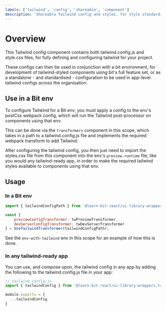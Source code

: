```yaml
---
labels: ['tailwind', 'config', 'shareable', 'component']
description: 'Shareable Tailwind config and styles, for style standardisation'
---
```


# Overview

This Tailwind config component contains both tailwind.config.js and style.css files, for fully defining and configuring tailwind for your project.

These configs can then be used in conjunction with a bit environment, for development of tailwind-styled components using bit's full feature set, or as a standalone - and standardised - configuration to be 
used in app-level tailwind configs across the organisation.

## Use in a Bit env

To configure Tailwind for a Bit env, you must apply a config to the env's postCss webpack config, which will run the Tailwind post-processor on components using that env.

This can be done via the `transformers` component in this scope, which takes in a path to a tailwind.config.js file and implements the required webpack transform to add Tailwind. 

After configuring the tailwind config, you then just need to import the styles.css file from this component into the env's `preview.runtime` file, like you would any tailwind-ready app, 
in order to make the required tailwind styles available to components using that env. 

## Usage 

### In a Bit env
``` js
import { tailwindConfigPath } from '@learn-bit-react/ui-library-wrappers.tailwind.configs.tailwind-config';

const { 
    previewConfigTransformer: twPreviewTransformer, 
    devServerConfigTransformer: twDevServerTransformer 
} = UseTailwindTransformer(tailwindConfigPath);
```

See the `env-with-tailwind` env in this scope for an example of how this is done.


### In any tailwind-ready app

You can use, and compose upon, the tailwind config in any app by adding the following to the tailwind.config.js file in your app:

```js
// tailwind.config.js
import { tailwindConfig } from '@learn-bit-react/ui-library-wrappers.tailwind.configs.tailwind-config';

module.exports = {
  ...tailwindConfig
}
```